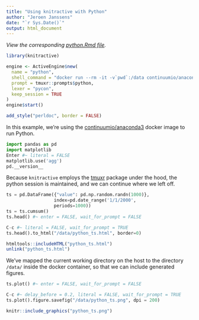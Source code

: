 ```yaml
---
title: "Using knitractive with Python"
author: "Jeroen Janssens"
date: "`r Sys.Date()`"
output: html_document
---
```


*View the corresponding [python.Rmd file](https://raw.githubusercontent.com/datascienceworkshops/knitractive/master/vignettes/examples/python.Rmd).*

```r
library(knitractive)

engine <- ActiveEngine$new(
  name = "python",
  shell_command = "docker run --rm -it -v`pwd`:/data continuumio/anaconda3 python3",
  prompt = tmuxr::prompts$python,
  lexer = "pycon",
  keep_session = TRUE
)
engine$start()
```

```r
add_style("perldoc", border = FALSE)
```

In this example, we're using the [continuumio/anaconda3](https://hub.docker.com/r/continuumio/anaconda3/) docker image to run Python.

```python
import pandas as pd
import matplotlib
Enter #~ literal = FALSE
matplotlib.use('agg')
pd.__version__
```

Because `knitractive` employs the [tmuxr](https://datascienceworkshops.github.io/tmuxr/) package under the hood, the python session is maintained, and we can continue where we left off.

```python
ts = pd.DataFrame({"value": pd.np.random.randn(1000)},
                  index=pd.date_range('1/1/2000',
                  periods=1000))
ts = ts.cumsum()
ts.head() #~ enter = FALSE, wait_for_prompt = FALSE
```

```python
C-c #~ literal = FALSE, wait_for_prompt = TRUE
ts.head().to_html("/data/python_ts.html", border=0)
```

```r
htmltools::includeHTML("python_ts.html")
unlink("python_ts.html")
```

We've mapped the current working directory on the host to the directory `/data/` inside the docker container, so that we can include generated figures.

```python
ts.plot() #~ enter = FALSE, wait_for_prompt = FALSE
```

```python
C-c #~ delay_before = 0.2, literal = FALSE, wait_for_prompt = TRUE
ts.plot().figure.savefig("/data/python_ts.png", dpi = 200)
```

```r
knitr::include_graphics("python_ts.png")
```


